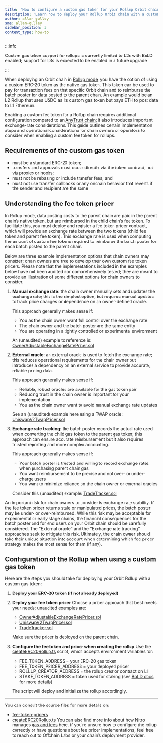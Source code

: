 ```yaml
---
title: 'How to configure a custom gas token for your Rollup Orbit chain'
description: 'Learn how to deploy your Rollup Orbit chain with a custom gas token'
author: allan-gulley
sme: allan-gulley
sidebar_position: 3
content_type: how-to
---
```


:::info

Custom gas token support for rollups is currently limited to L2s with BoLD enabled; support for L3s is expected to be enabled in a future upgrade

:::

When deploying an Orbit chain in [Rollup mode](https://docs.arbitrum.io/how-arbitrum-works/data-availability#rollup-mode), you have the option of using a custom ERC-20 token as the native gas token. This token can be used to pay for transaction fees on that specific Orbit chain and to reimburse the batch poster for data posted to the parent chain. An example would be an L2 Rollup that uses USDC as its custom gas token but pays ETH to post data to L1 Ethereum.

Enabling a custom fee token for a Rollup chain requires additional configuration compared to an [AnyTrust chain](https://docs.arbitrum.io/launch-orbit-chain/configure-your-chain/common-configurations/use-a-custom-gas-token); it also introduces important exchange-rate considerations. This guide outlines certain implementation steps and operational considerations for chain owners or operators to consider when enabling a custom fee token for rollups.

## Requirements of the custom gas token

- must be a standard ERC-20 token;
- transfers and approvals must occur directly via the token contract, not via proxies or hooks;
- must not be rebasing or include transfer fees; and
- must not use transfer callbacks or any onchain behavior that reverts if the sender and recipient are the same

## Understanding the fee token pricer

In Rollup mode, data posting costs to the parent chain are paid in the parent chain’s native token, but are reimbursed in the child chain’s fee token. To facilitate this, you must deploy and register a fee token pricer contract, which will provide an exchange rate between the two tokens (child fee token and parent fee token). This exchange rate is used when computing the amount of custom fee tokens required to reimburse the batch poster for each batch posted to the parent chain.

Below are three example implementation options that chain owners may consider; chain owners are free to develop their own custom fee token pricers. Please note that the implementations included in the examples below have not been audited nor comprehensively tested; they are meant to provide an illustration of some different options for chain owners to consider.

1. **Manual exchange rate**: the chain owner manually sets and updates the exchange rate; this is the simplest option, but requires manual updates to track price changes or dependence on an owner-defined oracle.
    
    This approach generally makes sense if:
    - You as the chain owner want full control over the exchange rate
    - The chain owner and the batch poster are the same entity
    - You are operating in a tightly controlled or experimental environment
    
    An (unaudited) example to reference is: [OwnerAdjustableExchangeRatePricer.sol](https://github.com/OffchainLabs/nitro-contracts/blob/main/test/foundry/fee-token-pricers/OwnerAdjustableExchangeRatePricer.sol)

2. **External oracle**: an external oracle is used to fetch the exchange rate; this reduces operational requirements for the chain owner but introduces a dependency on an external service to provide accurate, reliable pricing data.

    This approach generally makes sense if:
    - Reliable, robust oracles are available for the gas token pair
    - Reducing trust in the chain owner is important for your implementation
    - You as the chain owner want to avoid manual exchange rate updates

    See an (unaudited) example here using a TWAP oracle: [UniswapV2TwapPricer.sol](https://github.com/OffchainLabs/nitro-contracts/blob/main/test/foundry/fee-token-pricers/uniswap-v2-twap/UniswapV2TwapPricer.sol)

3. **Exchange rate tracking**: the batch poster records the actual rate used when converting the child gas token to the parent gas token; this approach can ensure accurate reimbursement but it also requires trusted reporting and more complex accounting.

    This approach generally makes sense if:
    - Your batch poster is trusted and willing to record exchange rates when purchasing parent chain gas
    - You want reimbursement to be precise and not over- or under-charge users
    - You want to minimize reliance on the chain owner or external oracles
	
    Consider this (unaudited) example: [TradeTracker.sol](https://github.com/OffchainLabs/nitro-contracts/blob/main/test/foundry/fee-token-pricers/trade-tracker/TradeTracker.sol)

An important risk for chain owners to consider is exchange rate stability. If the fee token pricer returns stale or manipulated prices, the batch poster may be under- or over-reimbursed. While this risk may be acceptable for experimental or early stage chains, the financial consequences for the batch poster and for end users on your Orbit chain should be carefully considered. The “External oracle” and the “Exchange rate tracking” approaches seek to mitigate this risk. Ultimately, the chain owner should take their unique situation into account when determining which fee pricer strategy makes the most sense for them (if any).

## Configuration of the Rollup when using a custom gas token

Here are the steps you should take for deploying your Orbit Rollup with a custom gas token:
1. **Deploy your ERC-20 token (if not already deployed)**
2. **Deploy your fee token pricer**
    Choose a pricer approach that best meets your needs; unaudited examples are:
    - [OwnerAdjustableExchangeRatePricer.sol](https://github.com/OffchainLabs/nitro-contracts/blob/main/test/foundry/fee-token-pricers/OwnerAdjustableExchangeRatePricer.sol)
    - [UniswapV2TwapPricer.sol](https://github.com/OffchainLabs/nitro-contracts/blob/main/test/foundry/fee-token-pricers/uniswap-v2-twap/UniswapV2TwapPricer.sol)
    - [TradeTracker.sol](https://github.com/OffchainLabs/nitro-contracts/blob/main/test/foundry/fee-token-pricers/trade-tracker/TradeTracker.sol)
    
    Make sure the pricer is deployed on the parent chain.
3. **Configure the fee token and pricer when creating the rollup**
    Use the [createERC20Rollup.ts](https://github.com/OffchainLabs/nitro-contracts/blob/main/scripts/createERC20Rollup.ts) script, which accepts environment variables for:
    - FEE_TOKEN_ADDRESS = your ERC-20 gas token
    - FEE_TOKEN_PRICER_ADDRESS = your deployed pricer
    - ROLLUP_CREATOR_ADDRESS = the rollup creator contract on L1
    - STAKE_TOKEN_ADDRESS = token used for staking (see [BoLD docs](https://docs.arbitrum.io/launch-orbit-chain/bold-adoption-for-orbit-chains#use-of-your-projects-native-token-as-the-bonding-asset-to-secure-the-chain) for more details)

    The script will deploy and initialize the rollup accordingly.

---

You can consult the source files for more details on:
- [fee-token-pricers](https://github.com/OffchainLabs/nitro-contracts/tree/main/test/foundry/fee-token-pricers)
- [createERC20Rollup.ts](https://github.com/OffchainLabs/nitro-contracts/blob/main/scripts/createERC20Rollup.ts)
You can also find more info about how Nitro manages [gas and fees](https://docs.arbitrum.io/how-arbitrum-works/gas-fees) here. If you’re unsure how to configure the rollup correctly or have questions about fee pricer implementations, feel free to reach out to Offchain Labs or your chain’s deployment provider.
